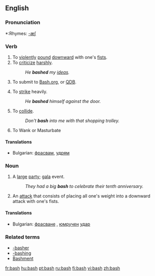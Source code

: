 ==English==

===Pronunciation===
*:Rhymes: [[Rhymes:English:-æʃ|-æʃ]]

===Verb===
{{en-verb|bash|es}}

# To [[violent]]ly [[pound]] [[downward]] with one's [[fist]]s.
# To [[criticize]] [[harsh]]ly. 
#:''He '''bashed''' my [[idea]]s.''
# {{context|Internet colloq.}} To submit to [http://bash.org Bash.org], or [http://qdb.us/ QDB].
# To [[strike]] heavily.
#: ''He '''bashed''' himself against the door.''
# To [[collide]].
#:''Don't '''bash''' into me with that shopping trolley.''
# To Wank or Masturbate

====Translations====

*Bulgarian: [[фрасвам]], [[удрям]]

===Noun===
{{en-noun|es}}

# A [[large]] [[party]]; [[gala]] event.
#: ''They had a big '''bash''' to celebrate their tenth anniversary.''
# An [[attack]] that consists of placing all one's weight into a downward attack with one's fists.


====Translations====

*Bulgarian: [[фрасване]] {{n}}, [[юмрук|юмручен]] [[удар]] {{m}}

===Related terms===
*[[-basher]]
*[[-bashing]]
*[[Bashment]]

[[fr:bash]]
[[hu:bash]]
[[pt:bash]]
[[ru:bash]]
[[fi:bash]]
[[vi:bash]]
[[zh:bash]]